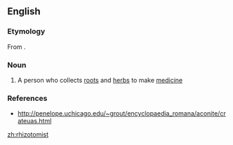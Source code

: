 ==English==

===Etymology===
From {{suffix|rhizotomy|ist|lang=en}}.

===Noun===
{{en-noun}}

# {{lb|en|obsolete}} A person who collects [[root]]s and [[herb]]s to make [[medicine]]

===References===
* http://penelope.uchicago.edu/~grout/encyclopaedia_romana/aconite/crateuas.html

[[zh:rhizotomist]]